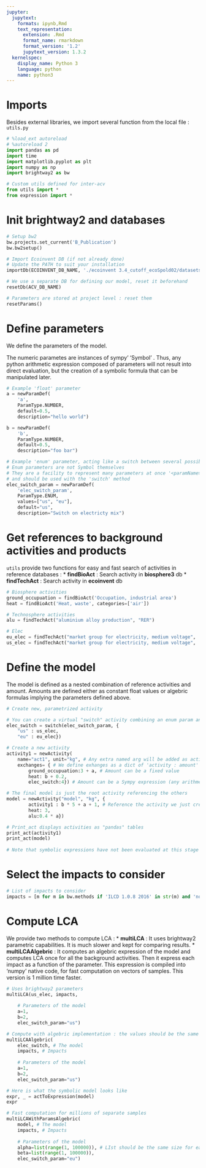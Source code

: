 ```yaml
---
jupyter:
  jupytext:
    formats: ipynb,Rmd
    text_representation:
      extension: .Rmd
      format_name: rmarkdown
      format_version: '1.2'
      jupytext_version: 1.3.2
  kernelspec:
    display_name: Python 3
    language: python
    name: python3
---
```


# Imports

Besides external libraries, we import several function from the local file : `utils.py`

```python
# %load_ext autoreload
# %autoreload 2
import pandas as pd
import time
import matplotlib.pyplot as plt
import numpy as np
import brightway2 as bw

# Custom utils defined for inter-acv
from utils import *
from expression import *
```

# Init brightway2 and databases

```python
# Setup bw2
bw.projects.set_current('B_Publication')
bw.bw2setup()

# Import Ecoinvent DB (if not already done)
# Update the PATH to suit your installation
importDb(ECOINVENT_DB_NAME, './ecoinvent 3.4_cutoff_ecoSpold02/datasets')

# We use a separate DB for defining our model, reset it beforehand
resetDb(ACV_DB_NAME)

# Parameters are stored at project level : reset them
resetParams()
```

# Define parameters

We define the parameters of the model.

The numeric parametes are instances of sympy' 'Symbol' . Thus, any python arithmetic expression composed of parameters will not result into direct evaluation, but the creation of a symbolic formula that can be manipulated later.

```python
# Example 'float' parameter
a = newParamDef(
    'a', 
    ParamType.NUMBER, 
    default=0.5, 
    description="hello world")

b = newParamDef(
    'b', 
    ParamType.NUMBER, 
    default=0.5, 
    description="foo bar")

# Example 'enum' parameter, acting like a switch between several possibilities
# Enum parameters are not Symbol themselves
# They are a facility to represent many parameters at once '<paramName>_<enumValue>' 
# and should be used with the 'switch' method 
elec_switch_param = newParamDef(
    'elec_switch_param', 
    ParamType.ENUM, 
    values=["us", "eu"], 
    default="us", 
    description="Switch on electricty mix")
```

# Get references to background activities and products

`utils` provide two functions for easy and fast search of activities in reference databases : 
* **findBioAct** : Search activity in **biosphere3** db
* **findTechAct** : Search activity in **ecoinvent** db


```python
# Biosphere activities
ground_occupuation = findBioAct('Occupation, industrial area')
heat = findBioAct('Heat, waste', categories=['air'])

# Technosphere activities
alu = findTechAct("aluminium alloy production", "RER")

# Elec 
eu_elec = findTechAct("market group for electricity, medium voltage", 'ENTSO-E')
us_elec = findTechAct("market group for electricity, medium voltage", 'US')
```

# Define the model

The model is defined as a nested combination of reference activities and amount. 
Amounts are defined either as constant float values or algebric formulas implying the parameters defined above.

```python
# Create new, parametrized activity

# You can create a virtual "switch" activity combining an enum param and several other activities 
elec_switch = switch(elec_switch_param, {
    "us" : us_elec,
    "eu" : eu_elec})

# Create a new activity
activity1 = newActivity(
    name="act1", unit="kg", # Any extra named arg will be added as activity attribute
    exchanges= { # We define exhanges as a dict of 'activity : amount'
        ground_occupuation:3 + a, # Amount can be a fixed value 
        heat: b + 0.2,
        elec_switch:4}) # Amount can be a Sympy expression (any arithmetic expression of Parameters)

# The final model is just the root activity referencing the others
model = newActivity("model", "kg", {
        activity1 : b * 5 + a + 1, # Reference the activity we just created
        heat: 3,
        alu:0.4 * a}) 
```

```python
# Print_act displays activities as "pandas" tables
print_act(activity1) 
print_act(model)
          
# Note that symbolic expressions have not been evaluated at this stage
```

# Select the impacts to consider

```python
# List of impacts to consider
impacts = [m for m in bw.methods if 'ILCD 1.0.8 2016' in str(m) and 'no LT' in str(m)]
```

# Compute LCA

We provide two methods to compute LCA : 
* **multiLCA** : It uses brightway2 parametric capabilities. It is much slower and kept for comparing results.
* **multiLCAAlgebric** : It computes an algebric expression of the model and computes LCA once for all the background activities. Then it express each impact as a function of the parameter. This expression is compiled into 'numpy' native code, for fast computation on vectors of samples. This version is 1 million time faster.

```python
# Uses brightway2 parameters
multiLCA(us_elec, impacts, 
                   
    # Parameters of the model
    a=1, 
    b=2, 
    elec_switch_param="us")
```

```python
# Compute with algebric implementation : the values should be the same
multiLCAAlgebric(
    elec_switch, # The model 
    impacts, # Impacts
    
    # Parameters of the model
    a=1, 
    b=2,
    elec_switch_param="us")
```

```python
# Here is what the symbolic model looks like 
expr, _ = actToExpression(model)
expr
```

```python
# Fast computation for millions of separate samples
multiLCAWithParamsAlgebric(
    model, # The model 
    impacts, # Impacts
    
    # Parameters of the model
    alpha=list(range(1, 100000)), # LIst should be the same size for each param
    beta=list(range(1, 100000)),
    elec_switch_param="eu")
```

```python

```
